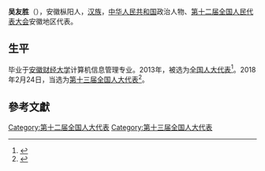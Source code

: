 '''吴友胜'''（{{bd|1983年||}}），安徽枞阳人，[[汉族|汉族]]，[[中华人民共和国|中华人民共和国]]政治人物、[[第十二届全国人民代表大会|第十二届全国人民代表大会]]安徽地区代表。

== 生平 ==
毕业于[[安徽财经大学|安徽财经大学]]计算机信息管理专业。2013年，被选为[[全国人大代表|全国人大代表]]<ref>{{cite news|title=全国人大代表信息-吴友胜|url=http://210.82.31.1:8084/delegate/viewDelegate.action?dbid=120965|accessdate=2013-03-28|newspaper=全国人大网|archive-url=https://web.archive.org/web/20160305222807/http://www.npc.gov.cn/delegate/viewDelegate.action?dbid=120965|archive-date=2016-03-05|dead-url=yes}}</ref>。2018年2月24日，当选为[[第十三届全国人大代表|第十三届全国人大代表]]<ref>{{Cite web|title=（受权发布）中华人民共和国第十三届全国人民代表大会代表名单-中新网|url=http://www.chinanews.com/gn/2018/02-25/8453959.shtml|accessdate=2021-02-19|work=[[中国新闻网|中国新闻网]]|archive-date=2018-02-27|archive-url=https://web.archive.org/web/20180227031724/http://www.chinanews.com/gn/2018/02-25/8453959.shtml|dead-url=no}}</ref>。

==參考文獻==
{{reflist}}

[[Category:第十二届全国人大代表|Category:第十二届全国人大代表]]
[[Category:第十三届全国人大代表|Category:第十三届全国人大代表]]


{{中国政治人物小作品}}